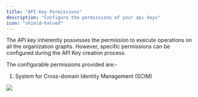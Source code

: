 ```yaml
---
title: "API Key Permissions"
description: "Configure the permissions of your api keys"
icon: "shield-halved"
---
```


The API key inherently possesses the permission to execute operations on all the organization graphs. However, specific permissions can be configured during the API Key creation process.

The configurable permissions provided are:-

1. System for Cross-domain Identity Management (SCIM)

<Frame>
  <img src="/images/studio/image-31.png" />
</Frame>
